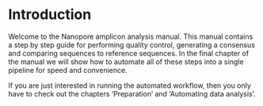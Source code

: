 # Introduction {.unnumbered}

Welcome to the Nanopore amplicon analysis manual. This manual contains a step by step guide for performing quality control, generating a consensus and comparing sequences to reference sequences. In the final chapter of the manual we will show how to automate all of these steps into a single pipeline for speed and convenience.

::: callout-tip
If you are just interested in running the automated workflow, then you only have to check out the chapters 'Preparation' and 'Automating data analysis'.
:::